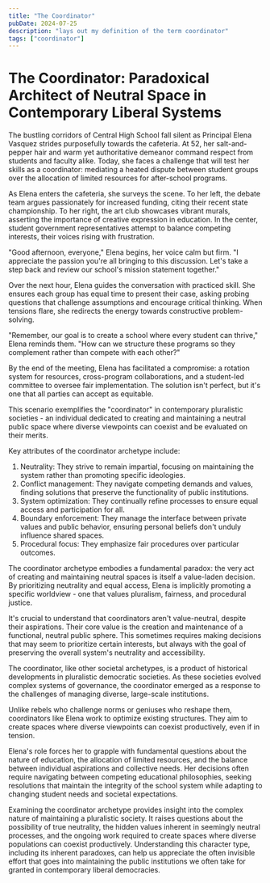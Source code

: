 ```yaml
---
title: "The Coordinator"
pubDate: 2024-07-25
description: "lays out my definition of the term coordinator"
tags: ["coordinator"]
---
```


# The Coordinator: Paradoxical Architect of Neutral Space in Contemporary Liberal Systems

The bustling corridors of Central High School fall silent as Principal Elena Vasquez strides purposefully towards the cafeteria. At 52, her salt-and-pepper hair and warm yet authoritative demeanor command respect from students and faculty alike. Today, she faces a challenge that will test her skills as a coordinator: mediating a heated dispute between student groups over the allocation of limited resources for after-school programs.

As Elena enters the cafeteria, she surveys the scene. To her left, the debate team argues passionately for increased funding, citing their recent state championship. To her right, the art club showcases vibrant murals, asserting the importance of creative expression in education. In the center, student government representatives attempt to balance competing interests, their voices rising with frustration.

"Good afternoon, everyone," Elena begins, her voice calm but firm. "I appreciate the passion you're all bringing to this discussion. Let's take a step back and review our school's mission statement together."

Over the next hour, Elena guides the conversation with practiced skill. She ensures each group has equal time to present their case, asking probing questions that challenge assumptions and encourage critical thinking. When tensions flare, she redirects the energy towards constructive problem-solving.

"Remember, our goal is to create a school where every student can thrive," Elena reminds them. "How can we structure these programs so they complement rather than compete with each other?"

By the end of the meeting, Elena has facilitated a compromise: a rotation system for resources, cross-program collaborations, and a student-led committee to oversee fair implementation. The solution isn't perfect, but it's one that all parties can accept as equitable.

This scenario exemplifies the "coordinator" in contemporary pluralistic societies - an individual dedicated to creating and maintaining a neutral public space where diverse viewpoints can coexist and be evaluated on their merits.

Key attributes of the coordinator archetype include:

1. Neutrality: They strive to remain impartial, focusing on maintaining the system rather than promoting specific ideologies.
2. Conflict management: They navigate competing demands and values, finding solutions that preserve the functionality of public institutions.
3. System optimization: They continually refine processes to ensure equal access and participation for all.
4. Boundary enforcement: They manage the interface between private values and public behavior, ensuring personal beliefs don't unduly influence shared spaces.
5. Procedural focus: They emphasize fair procedures over particular outcomes.

The coordinator archetype embodies a fundamental paradox: the very act of creating and maintaining neutral spaces is itself a value-laden decision. By prioritizing neutrality and equal access, Elena is implicitly promoting a specific worldview - one that values pluralism, fairness, and procedural justice.

It's crucial to understand that coordinators aren't value-neutral, despite their aspirations. Their core value is the creation and maintenance of a functional, neutral public sphere. This sometimes requires making decisions that may seem to prioritize certain interests, but always with the goal of preserving the overall system's neutrality and accessibility.

The coordinator, like other societal archetypes, is a product of historical developments in pluralistic democratic societies. As these societies evolved complex systems of governance, the coordinator emerged as a response to the challenges of managing diverse, large-scale institutions.

Unlike rebels who challenge norms or geniuses who reshape them, coordinators like Elena work to optimize existing structures. They aim to create spaces where diverse viewpoints can coexist productively, even if in tension.

Elena's role forces her to grapple with fundamental questions about the nature of education, the allocation of limited resources, and the balance between individual aspirations and collective needs. Her decisions often require navigating between competing educational philosophies, seeking resolutions that maintain the integrity of the school system while adapting to changing student needs and societal expectations.

Examining the coordinator archetype provides insight into the complex nature of maintaining a pluralistic society. It raises questions about the possibility of true neutrality, the hidden values inherent in seemingly neutral processes, and the ongoing work required to create spaces where diverse populations can coexist productively. Understanding this character type, including its inherent paradoxes, can help us appreciate the often invisible effort that goes into maintaining the public institutions we often take for granted in contemporary liberal democracies.
